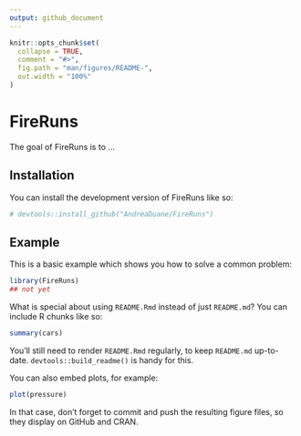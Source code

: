 ```yaml
---
output: github_document
---
```


<!-- README.md is generated from README.Rmd. Please edit that file -->

```r
knitr::opts_chunk$set(
  collapse = TRUE,
  comment = "#>",
  fig.path = "man/figures/README-",
  out.width = "100%"
)
```

# FireRuns

<!-- badges: start -->
<!-- badges: end -->

The goal of FireRuns is to ...

## Installation

You can install the development version of FireRuns like so:

``` r
# devtools::install_github("AndreaDuane/FireRuns")
```

## Example

This is a basic example which shows you how to solve a common problem:

```r
library(FireRuns)
## not yet
```

What is special about using `README.Rmd` instead of just `README.md`? You can include R chunks like so:

```r
summary(cars)
```

You'll still need to render `README.Rmd` regularly, to keep `README.md` up-to-date. `devtools::build_readme()` is handy for this.

You can also embed plots, for example:

```r
plot(pressure)
```

In that case, don't forget to commit and push the resulting figure files, so they display on GitHub and CRAN.
